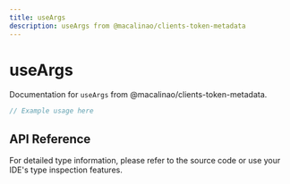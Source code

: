 ```yaml
---
title: useArgs
description: useArgs from @macalinao/clients-token-metadata
---
```


# useArgs

Documentation for `useArgs` from @macalinao/clients-token-metadata.

```typescript
// Example usage here
```

## API Reference

For detailed type information, please refer to the source code or use your IDE's type inspection features.
